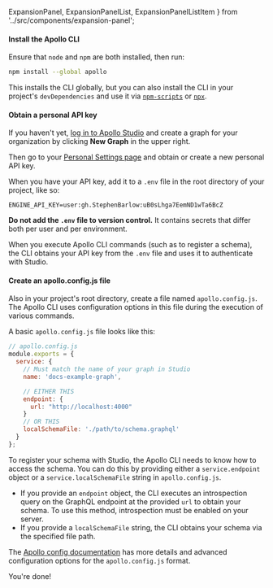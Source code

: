   ExpansionPanel,
  ExpansionPanelList,
  ExpansionPanelListItem
} from '../src/components/expansion-panel';

<ExpansionPanel title="How to configure an Apollo project">

<ExpansionPanelList>
<ExpansionPanelListItem number="1">

<h4>Install the Apollo CLI</h4>

Ensure that `node` and `npm` are both installed, then run:

```bash
npm install --global apollo
```

This installs the CLI globally, but you can also install the CLI in your project's `devDependencies` and use it via [`npm-scripts`](https://docs.npmjs.com/misc/scripts) or [`npx`](https://npm.im/npx).

</ExpansionPanelListItem>
<ExpansionPanelListItem number="2">

<h4>Obtain a personal API key</h4>

If you haven't yet, [log in to Apollo Studio](https://studio.apollographql.com) and create a graph for your organization by clicking **New Graph** in the upper right.

Then go to your [Personal Settings page](https://studio.apollographql.com/user-settings) and obtain or create a new personal API key.

When you have your API key, add it to a `.env` file in the root directory of your project, like so:

```js:title=.env
ENGINE_API_KEY=user:gh.StephenBarlow:uB0sLhga7EemND1wTa6BcZ
```

**Do not add the `.env` file to version control.** It contains secrets that differ both per user and per environment.

When you execute Apollo CLI commands (such as to register a schema), the CLI obtains your API key from the `.env` file and uses it to authenticate with Studio.

</ExpansionPanelListItem>
<ExpansionPanelListItem number="3">

<h4>Create an apollo.config.js file</h4>

Also in your project's root directory, create a file named `apollo.config.js`. The Apollo CLI uses configuration options in this file during the execution of various commands.

A basic `apollo.config.js` file looks like this:

```js
// apollo.config.js
module.exports = {
  service: {
    // Must match the name of your graph in Studio
    name: 'docs-example-graph',

    // EITHER THIS
    endpoint: {
      url: "http://localhost:4000"
    }
    // OR THIS
    localSchemaFile: './path/to/schema.graphql'
  }
};
```

To register your schema with Studio, the Apollo CLI needs to know how to access the schema. You can do this by providing either a `service.endpoint` object or a `service.localSchemaFile` string in `apollo.config.js`.

* If you provide an `endpoint` object, the CLI executes an introspection query on the GraphQL endpoint at the provided `url` to obtain your schema. To use this method, introspection must be enabled on your server.
* If you provide a `localSchemaFile` string, the CLI obtains your schema via the specified file path.

The [Apollo config documentation](https://www.apollographql.com/docs/references/apollo-config/) has more details and advanced configuration options for the `apollo.config.js` format.

</ExpansionPanelListItem>
<ExpansionPanelListItem number="check">
  You're done!
</ExpansionPanelListItem>
</ExpansionPanelList>

</ExpansionPanel>
